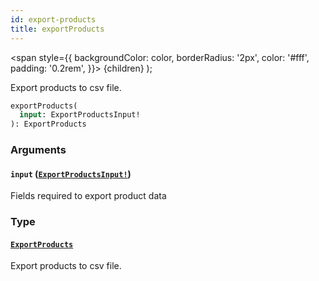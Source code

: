 ```yaml
---
id: export-products
title: exportProducts
---
```


<span
style={{
      backgroundColor: color,
      borderRadius: '2px',
      color: '#fff',
      padding: '0.2rem',
    }}>
{children}
</span>
);

Export products to csv file.

```graphql
exportProducts(
  input: ExportProductsInput!
): ExportProducts

```

### Arguments

#### `input` ([`ExportProductsInput!`](/api-reference/inputs/export-products-input.mdx))

Fields required to export product data

### Type

#### [`ExportProducts`](/api-reference/objects/export-products.mdx)

Export products to csv file.
